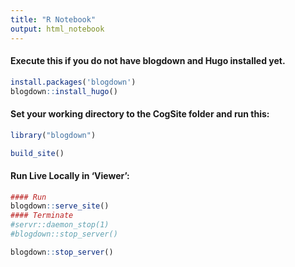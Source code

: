 ```yaml
---
title: "R Notebook"
output: html_notebook
---
```

#### Execute this if you do not have blogdown and Hugo installed yet.
```r
install.packages('blogdown')
blogdown::install_hugo()
```

#### Set your working directory to the CogSite folder and run this:
```r
library("blogdown")

build_site()
```
#### Run Live Locally in 'Viewer':
```r
#### Run
blogdown::serve_site()
#### Terminate
#servr::daemon_stop(1)
#blogdown::stop_server()
```
```r
blogdown::stop_server()
```

